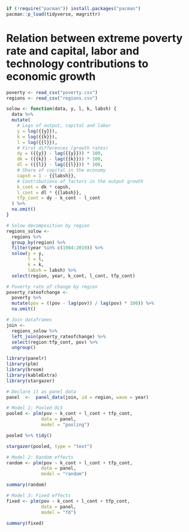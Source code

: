 ```r
if (!require("pacman")) install.packages("pacman")
pacman::p_load(tidyverse, magrittr)
```

# Relation between extreme poverty rate and capital, labor and technology contributions to economic growth

```r
poverty <- read_csv("poverty.csv")
regions <- read_csv("regions.csv")
```

```r
solow <- function(data, y, l, k, labsh) {
  data %>%
  mutate(
    # Logs of output, capital and labor
    y = log({{y}}),
    k = log({{k}}),
    l = log({{l}}),
    # First differences (growth rates)
    dy = ({{y}} - lag({{y}})) * 100,
    dk = ({{k}} - lag({{k}})) * 100,
    dl = ({{l}} - lag({{l}})) * 100,
    # Share of capital in the economy
    capsh = 1 - {{labsh}},
    # Contributions of factors in the output growth
    k_cont = dk * capsh,
    l_cont = dl * {{labsh}},
    tfp_cont = dy - k_cont - l_cont
  ) %>%
  na.omit()
}
```

```r
# Solow decomposition by region
regions_solow <- 
  regions %>%
  group_by(region) %>%
  filter(year %in% c(1984:2019)) %>%
  solow(y = y,
        l = l,
        k = k,
        labsh = labsh) %>%
  select(region, year, k_cont, l_cont, tfp_cont)

# Poverty rate of change by region
poverty_rateofchange <- 
  poverty %>% 
  mutate(pov = ((pov - lag(pov)) / lag(pov) * 100)) %>% 
  na.omit()

# Join dataframes
join <- 
  regions_solow %>% 
  left_join(poverty_rateofchange) %>% 
  select(region:tfp_cont, pov) %>% 
  ungroup()
```

```r
library(panelr)
library(plm)
library(broom)
library(kableExtra)
library(stargazer)

# Declare it as panel data
panel  <-  panel_data(join, id = region, wave = year)

# Model 1: Pooled OLS
pooled <- plm(pov ~ k_cont + l_cont + tfp_cont, 
             data = panel,
             model = "pooling")

pooled %>% tidy()

stargazer(pooled, type = "text")
```

```r
# Model 2: Random effects
random <- plm(pov ~ k_cont + l_cont + tfp_cont, 
             data = panel,
             model = "random")

summary(random)

# Model 3: Fixed effects
fixed <- plm(pov ~ k_cont + l_cont + tfp_cont, 
             data = panel,
             model = "fd")

summary(fixed)
```
